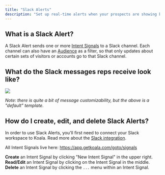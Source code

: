 ```yaml
---
title: "Slack Alerts"
description: "Set up real-time alerts when your prospects are showing buying intent, directly in Slack."
---
```


## What is a Slack Alert?

A Slack Alert sends one or more <a href="/docs/product-manual/intent-signal">Intent Signals</a> to a Slack channel. Each channel can also have an <a href="/docs/product-manual/audience">Audience</a> as a filter, so that only updates about certain sets of visitors or accounts go to that Slack channel.

## What do the Slack messages reps receive look like?

![](/images/product-manual/slack-alerts/example.png)

*Note: there is quite a bit of message customizability, but the above is a "default" template.*

## How do I create, edit, and delete Slack Alerts?

<Note>
    In order to use Slack Alerts, you'll first need to connect your Slack workspace to Koala. Read more about the <a href="/docs/integrations/slack">Slack integration</a>.
</Note>

All Intent Signals live here: https://app.getkoala.com/goto/signals

**Create** an Intent Signal by clicking "New Intent Signal" in the upper right.
**Read/Edit** an Intent Signal by clicking on the Intent Signal in the middle.
**Delete** an Intent Signal by clicking the `...` menu within an Intent Signal.